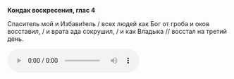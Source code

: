 **Кондак воскресения, глас 4**

Спаситель мой и Избави́тель / всех людей как Бог от гроба и оков восставил, / и врата ада сокрушил, / и как Владыка // восстал на третий день.

<audio controls>
    <source
        src="https://psmb-neos-resources.hb.bizmrg.com/target/psmb/2692d277fc804540db8297b6d7bccb7171d2d40f/%D0%9A%D0%BE%D0%BD%D0%B4%D0%B0%D0%BA%20%D0%B3%D0%BB%D0%B0%D1%81%204.mp3"
        type="audio/mpeg"
    />
</audio>
